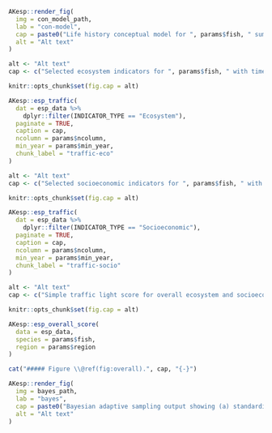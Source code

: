 ```r
AKesp::render_fig(
  img = con_model_path,
  lab = "con-model",
  cap = paste0("Life history conceptual model for ", params$fish, " summarizing ecological information and key ecosystem processes affecting survival by life history stage. Red text means increases in process negatively affect survival, while blue text means increases in process positively affect survival."),
  alt = "Alt text"
)
```

```r
alt <- "Alt text"
cap <- c("Selected ecosystem indicators for ", params$fish, " with time series ranging from ", min(esp_data$YEAR), " – present. Upper and lower solid green horizontal lines are plus and minus one standard deviation of the time series mean. Dotted green horizontal line is the mean of the time series.")

knitr::opts_chunk$set(fig.cap = alt)
```


```r
AKesp::esp_traffic(
  dat = esp_data %>%
    dplyr::filter(INDICATOR_TYPE == "Ecosystem"),
  paginate = TRUE,
  caption = cap,
  ncolumn = params$ncolumn,
  min_year = params$min_year,
  chunk_label = "traffic-eco"
)
```


```r
alt <- "Alt text"
cap <- c("Selected socioeconomic indicators for ", params$fish, " with time series ranging from ", min(esp_data$YEAR), " – present. Upper and lower solid green horizontal lines are plus and minus one standard deviation of the time series mean. Dotted green horizontal line is the mean of the time series.")

knitr::opts_chunk$set(fig.cap = alt)
```


```r
AKesp::esp_traffic(
  dat = esp_data %>%
    dplyr::filter(INDICATOR_TYPE == "Socioeconomic"),
  paginate = TRUE,
  caption = cap,
  ncolumn = params$ncolumn,
  min_year = params$min_year,
  chunk_label = "traffic-socio"
)
```


```r
alt <- "Alt text"
cap <- c("Simple traffic light score for overall ecosystem and socioeconomic categories from 2000 to present.")

knitr::opts_chunk$set(fig.cap = alt)
```


```r
AKesp::esp_overall_score(
  data = esp_data,
  species = params$fish,
  region = params$region
)

cat("##### Figure \\@ref(fig:overall).", cap, "{-}")
```


```r
AKesp::render_fig(
  img = bayes_path,
  lab = "bayes",
  cap = paste0("Bayesian adaptive sampling output showing (a) standardized covariates prior to subsetting and (b) the mean relationship and uncertainty (95% confidence intervals) with log ", params$fish, " recruitment, in each estimated effect (left bottom graph), and marginal inclusion probabilities (right bottom graph) for each predictor variable of the subsetted covariate set"),
  alt = "Alt text"
)
```
